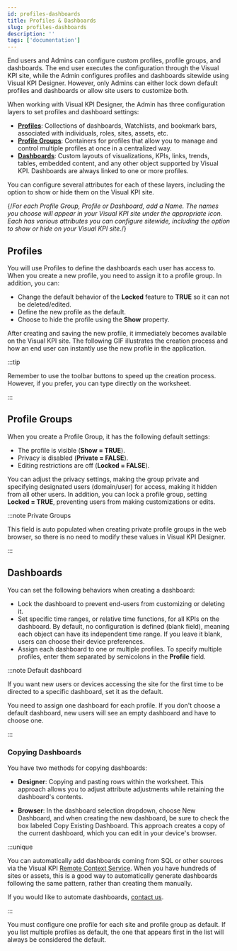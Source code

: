 ```yaml
---
id: profiles-dashboards
title: Profiles & Dashboards
slug: profiles-dashboards
description: ''
tags: ['documentation']
---
```



End users and Admins can configure custom profiles, profile groups, and dashboards. The end user executes the configuration through the Visual KPI site, while the Admin configures profiles and dashboards sitewide using Visual KPI Designer. However, only Admins can either lock down default profiles and dashboards or allow site users to customize both.

When working with Visual KPI Designer, the Admin has three configuration layers to set profiles and dashboard settings:

- **[Profiles](/docs/visual-kpi-design/authoring/profiles-dashboards#profiles)**: Collections of dashboards, Watchlists, and bookmark bars, associated with individuals, roles, sites, assets, etc.
- **[Profile Groups](/docs/visual-kpi-design/authoring/profiles-dashboards#profile-groups)**: Containers for profiles that allow you to manage and control multiple profiles at once in a centralized way.
- **[Dashboards](/docs/visual-kpi-design/authoring/profiles-dashboards#dashboards)**:  Custom layouts of visualizations, KPIs, links, trends, tables, embedded content,  and any other object supported by Visual KPI. Dashboards are always linked to one or more profiles.


You can configure several attributes for each of these layers, including the option to show or hide them on the Visual KPI site.

{/*For each Profile Group, Profile or Dashboard, add a Name. The names you choose will appear in your Visual KPI site under the appropriate icon. Each has various attributes you can configure sitewide, including the option to show or hide on your Visual KPI site.*/}

## Profiles

You will use Profiles to define the dashboards each user has access to. When you create a new profile, you need to assign it to a profile group. In addition, you can:

- Change the default behavior of the **Locked** feature to **TRUE** so it can not be deleted/edited.
- Define the new profile as the default.
- Choose to hide the profile using the **Show** property.

<StylizedImage
  imgURL="img/site-settings/profiles-worksheet.png"
  alt="Profiles Worksheet"
/>

After creating and saving the new profile, it immediately becomes available on the Visual KPI site. The following GIF illustrates the creation process and how an end user can instantly use the new profile in the application.

<StylizedImage
  imgURL="img/site-settings/authoring/profile-creation.gif"
  alt="Profile creation process"
/>

:::tip 

Remember to use the toolbar buttons to speed up the creation process. However, if you prefer, you can type directly on the worksheet.

:::


## Profile Groups

When you create a Profile Group, it has the following default settings:

- The profile is visible (**Show = TRUE**).
- Privacy is disabled (**Private = FALSE**).
- Editing restrictions are off (**Locked = FALSE**).

You can adjust the privacy settings, making the group private and specifying designated users (domain/user) for access, making it hidden from all other users. In addition, you can lock a profile group, setting **Locked = TRUE**, preventing users from making customizations or edits.

<StylizedImage
  imgURL="img/site-settings/profilegroups-worksheet.png"
  alt="Profile Groups Worksheet"
/>

:::note Private Groups

This field is auto populated when creating private profile groups in the web browser, so there is no need to modify these values in Visual KPI Designer.

:::

## Dashboards

You can set the following behaviors when creating a dashboard:

- Lock the dashboard to prevent end-users from customizing or deleting it.
- Set specific time ranges, or relative time functions, for all KPIs on the dashboard. By default, no configuration is defined (blank field), meaning each object can have its independent time range. If you leave it blank, users can choose their device preferences.
- Assign each dashboard to one or multiple profiles. To specify multiple profiles, enter them separated by semicolons in the **Profile** field.

:::note Default dashboard

If you want new users or devices accessing the site for the first time to be directed to a specific dashboard, set it as the default.

You need to assign one dashboard for each profile. If you don't choose a default dashboard, new users will see an empty dashboard and have to choose one. 

:::

<StylizedImage
  imgURL="img/site-settings/dashboards-worksheet.png"
  alt="Dashboards Worksheet"
/>

### Copying Dashboards

You have two methods for copying dashboards:

- **Designer**: Copying and pasting rows within the worksheet. This approach allows you to adjust attribute adjustments while retaining the dashboard's contents. 

- **Browser**: In the dashboard selection dropdown, choose New Dashboard, and when creating the new dashboard, be sure to check the box labeled Copy Existing Dashboard. This approach creates a copy of the current dashboard, which you can edit in your device's browser.

:::unique

You can automatically add dashboards coming from SQL or other sources via the Visual KPI [Remote Context Service](/docs/setup-and-administration/automation/rcs). When you have hundreds of sites or assets, this is a good way to automatically generate dashboards following the same pattern, rather than creating them manually.

If you would like to automate dashboards, [contact us](https://www.transpara.com/contact-us/).

:::

You must configure one profile for each site and profile group as default. If you list multiple profiles as default, the one that appears first in the list will always be considered the default.
